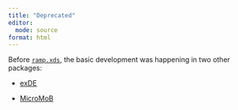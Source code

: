 ```yaml
---
title: "Deprecated"
editor:
  mode: source
format: html
---
```


Before [`ramp.xds`](ramp.xds.html), the basic development was happening in two other packages:

-   [exDE](exDE.html)

-   [MicroMoB](MicroMoB.html)
